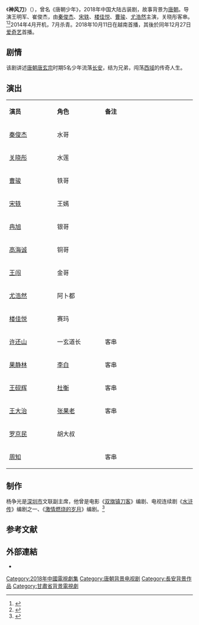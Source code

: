 {{电视节目信息框
| 名称     = 神风刀
| 别名     = 唐朝少年
| 英文名称 = ''{{lang|en|The Youngster in Tang Dynasty}}''
| 图片     = 唐朝少年.jpg
| 图说     = 海报
| 分类     = 古装剧
| 原创者   = 
| 导演     = 王明军<br>崔俊杰
| 监制     = 
| 出品人   = 
| 编剧     = 杨争光
| 制作人   = 
| 制作年份 = 2014年4月-7月
| 摄影     = 
| 演出     = 秦俊杰<br>关晓彤<br>曹骏<br>宋轶<br>楼佳悦
| 配音     =
| 旁白     = 
| 主题曲   = 
| 片尾曲   = 
| 插曲     = 
| 拍摄地   = [[浙江省|浙江省]][[横店影视城|横店影视城]]、[[甘肃省|甘肃省]][[敦煌市|敦煌市]]<ref>{{cite web|url=http://ent.taiwan.cn/list/201408/t20140808_6889075.htm|title=《唐朝少年》在敦煌杀青|accessdate=2014-10-05|date=2014-08-20|work=台湾网|deadurl=yes|archiveurl=https://web.archive.org/web/20141006123038/http://ent.taiwan.cn/list/201408/t20140808_6889075.htm|archivedate=2014-10-06}}</ref><ref>{{cite web|url=http://news.ifeng.com/a/20140513/40270191_0.shtml|title=《唐朝少年》横店热拍|accessdate=2014-10-05|date=2014-05-13|work=凤凰网|archive-date=2019-09-18|archive-url=https://web.archive.org/web/20190918235134/http://news.ifeng.com/a/20140513/40270191_0.shtml|dead-url=no}}</ref>
| 地区     = {{CHNML}}
| 语言     = 普通话
| 集数     = 30集
| 每集长   = 45分钟
| 制作公司 = 信马国际影视（北京）有限公司<br>北京光合四季文化传媒有限公司
| 首播地区 = {{VNM}}
| 电视网   = {{lang|en|VTVCab3}}
| 开始     = {{start date|2018|10|11}}
| 结束     = {{end date|2018|10|26}}
| 先于     = 
| 后于     = 
| 相关剧集 = 
| 官方网站 = 
}}
《'''神风刀'''》（{{lang-en|''The Youngster in Tang Dynasty''}}），曾名《唐朝少年》，2018年中国大陆古装剧，故事背景为[[唐朝|唐朝]]。导演王明军、崔俊杰，由[[秦俊杰|秦俊杰]]、[[宋轶|宋轶]]、[[楼佳悦|楼佳悦]]、[[曹骏|曹骏]]、[[尤浩然|尤浩然]]主演，关晓彤客串。<ref>{{cite web |url=http://news.xinhuanet.com/ent/2014-05/08/c_126477993.htm |title=《唐朝少年》横店热拍 首曝剧照造型唯美(组图) |accessdate=2014-10-05 |date=2014-05-08 |work=新华网 |archive-date=2014-10-06 |archive-url=https://web.archive.org/web/20141006112450/http://news.xinhuanet.com/ent/2014-05/08/c_126477993.htm |dead-url=no }}</ref><ref>{{cite web|url=http://hsb.hsw.cn/gb/newsdzb/2014-05/08/content_8535929.htm|title=多位昔日童星打造《唐朝少年》(图)|accessdate=2014-10-05|date=2014-05-08|work=华商报|archive-date=2014-10-06|archive-url=https://web.archive.org/web/20141006135756/http://hsb.hsw.cn/gb/newsdzb/2014-05/08/content_8535929.htm|dead-url=no}}</ref>2014年4月开机，7月杀青。2018年10月11日在越南{{lang|en|VTVCab3}}首播，其後於同年12月27日[[爱奇艺|爱奇艺]]首播。

==剧情==
该剧讲述[[唐朝|唐朝]][[唐玄宗|唐玄宗]]时期5名少年流落[[长安|长安]]，结为兄弟，闯荡[[西域|西域]]的传奇人生。

== 演出 ==
{|class="wikitable" width="20%"
|- style="background:cornflowerblue; color:white" align=center
|style="width:5%"|'''演员'''||style="width:5%"|'''角色'''||style="width:10%"|'''备注'''
|-
| [[秦俊杰|秦俊杰]] || 水哥 || 
|-
| [[关晓彤|关晓彤]] || 水莲 || 
|-
| [[曹骏|曹骏]] || 铁哥 || 
|- 
| [[宋轶|宋轶]] || 王嫣 || 
|- 
| [[冉旭|冉旭]] || 银哥 || 
|- 
| [[高海诚|高海诚]] || 铜哥 || 
|-
| [[王闯|王闯]] || 金哥 || 
|-
| [[尤浩然|尤浩然]] || 阿卜都 || 
|-
| [[楼佳悦|楼佳悦]] || 赛玛 || 
|-
| [[许还山|许还山]] || 一玄道长 || 客串
|-
| [[果静林|果静林]] || [[李白|李白]] || 客串
|-
| [[王砚辉|王砚辉]] || [[杜衡|杜衡]] || 客串
|-
| [[王大治|王大治]] || [[张果老|张果老]] || 客串
|-
| [[罗京民|罗京民]] || 胡大叔 || 
|- 
| [[周知|周知]]|| ||客串
|}

==制作==
杨争光是[[深圳市|深圳市]]文联副主席，他曾是电影《[[双旗镇刀客|双旗镇刀客]]》编剧、电视连续剧《[[水浒传|水浒传]]》编剧之一、《[[激情燃烧的岁月|激情燃烧的岁月]]》编剧。<ref>{{cite web|url=http://news.ifeng.com/a/20140430/40105998_0.shtml|title=前有《双旗镇刀客》后有《唐朝少年》|accessdate=2014-10-05|date=2014-04-30|work=凤凰网|archive-date=2019-09-18|archive-url=https://web.archive.org/web/20190918050821/http://news.ifeng.com/a/20140430/40105998_0.shtml|dead-url=no}}</ref>

==参考文献==
{{reflist}}
==外部連結==
*{{sinaweibo|6334253251|《神风刀》}}
{{2018年中國大陸古裝/民初電視劇}}
{{DEFAULTSORT:SHEN神}}
[[Category:2018年中國電視劇集|Category:2018年中國電視劇集]]
[[Category:唐朝背景电视剧|Category:唐朝背景电视剧]]
[[Category:長安背景作品|Category:長安背景作品]]
[[Category:甘肅省背景電視劇|Category:甘肅省背景電視劇]]